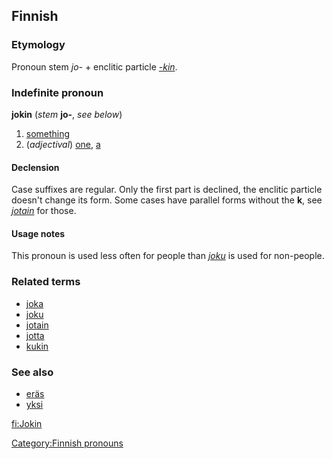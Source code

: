 ==Finnish==

===Etymology===

Pronoun stem ''jo-'' + enclitic particle ''[[-kin]]''.

===Indefinite pronoun===
'''jokin''' (''stem'' '''jo-''', ''see below'')

# [[something]]
# (''adjectival'') [[one]], [[a]]

====Declension====
Case suffixes are regular. Only the first part is declined, the enclitic particle doesn't change its form. Some cases have parallel forms without the '''k''', see ''[[jotain]]'' for those.

====Usage notes====
This pronoun is used less often for people than ''[[joku]]'' is used for non-people.

===Related terms===
*[[joka]]
*[[joku]]
*[[jotain]]
*[[jotta]]
*[[kukin]]

===See also===
*[[eräs]]
*[[yksi]]

[[Category:Finnish pronouns]]

[[fi:Jokin]]